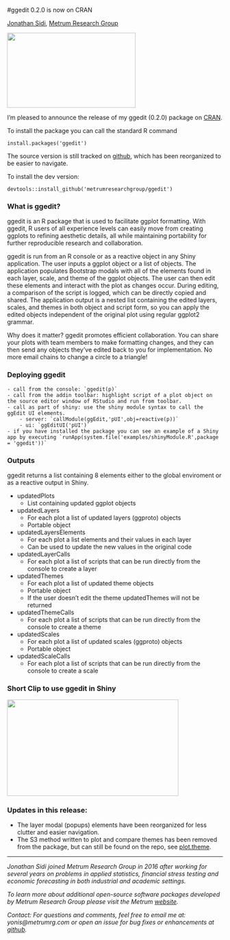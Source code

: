 #ggedit 0.2.0 is now on CRAN

<a href="https://github.com/yonicd/" target="_blank">Jonathan Sidi</a>, <a href="http://metrumrg.com/opensourcetools.html" target="_blank">Metrum Research Group</a>

<img src="http://img.youtube.com/vi/pJ1kbd_OVwg/0.jpg" width="300" height="225" style="width: 300px; height: 175px;">

I’m pleased to announce the release of my ggedit (0.2.0) package on [CRAN](https://cran.r-project.org/web/packages/ggedit/index.html). 

To install the package you can call the standard R command

```
install.packages('ggedit')
```
The source version is still tracked on [github](https://github.com/metrumresearchgroup/ggedit), which has been reorganized to be easier to navigate. 

To install the dev version:

```
devtools::install_github('metrumresearchgroup/ggedit')
```

### What is ggedit?

ggedit is an R package that is used to facilitate ggplot formatting. With ggedit, R users of all experience levels can easily move from creating ggplots to refining aesthetic details, all while maintaining portability for further reproducible research and collaboration. 

ggedit is run from an R console or as a reactive object in any Shiny application. The user inputs a ggplot object or a list of objects. The application populates Bootstrap modals with all of the elements found in each layer, scale, and theme of the ggplot objects. The user can then edit these elements and interact with the plot as changes occur. During editing, a comparison of the script is logged, which can be directly copied and shared. The application output is a nested list containing the edited layers, scales, and themes in both object and script form, so you can apply the edited objects independent of the original plot using regular ggplot2 grammar. 

Why does it matter? ggedit promotes efficient collaboration. You can share your plots with team members to make formatting changes, and they can then send any objects they’ve edited back to you for implementation. No more email chains to change a circle to a triangle!

### Deploying ggedit

    - call from the console: `ggedit(p)`
    - call from the addin toolbar: highlight script of a plot object on the source editor window of RStudio and run from toolbar.
    - call as part of shiny: use the shiny module syntax to call the ggEdit UI elements.
        - server: `callModule(ggEdit,'pUI',obj=reactive(p))`
        - ui: `ggEditUI('pUI')`
    - if you have installed the package you can see an example of a Shiny app by executing `runApp(system.file('examples/shinyModule.R',package = 'ggedit'))`
    

### Outputs

ggedit returns a list containing 8 elements either to the global enviroment or as a reactive output in Shiny.

  - updatedPlots
    - List containing updated ggplot objects
  - updatedLayers
    - For each plot a list of updated layers (ggproto) objects
    - Portable object
  - updatedLayersElements
    - For each plot a list elements and their values in each layer
    - Can be used to update the new values in the original code
  - updatedLayerCalls
    - For each plot a list of scripts that can be run directly from the console to create a layer
  - updatedThemes
    - For each plot a list of updated theme objects
    - Portable object
    - If the user doesn't edit the theme updatedThemes will not be returned
  - updatedThemeCalls
    - For each plot a list of scripts that can be run directly from the console to create a theme
  - updatedScales
    - For each plot a list of updated scales (ggproto) objects
    - Portable object
  - updatedScaleCalls
      - For each plot a list of scripts that can be run directly from the console to create a scale

### Short Clip to use ggedit in Shiny

<p><a href="https://www.youtube.com/embed/pJ1kbd_OVwg"><img src="http://img.youtube.com/vi/pJ1kbd_OVwg/0.jpg?image_play_button_size=2x&amp;image_crop_resized=960x540&amp;image_play_button=1&amp;image_play_button_color=71aadbe0" width="400" height="225" style="width: 400px; height: 225px;"></a></p>


### Updates in this release:

  - The layer modal (popups) elements have been reorganized for less clutter and easier navigation.
  - The S3 method written to plot and compare themes has been removed from the package, but can still be found on the repo, see [plot.theme](https://github.com/metrumresearchgroup/ggedit/blob/master/Miscellaneous/Utilities/plot.theme.R).

<hr>
<em>
Jonathan Sidi joined Metrum Research Group in 2016 after working for several years on problems in applied statistics, financial stress testing and economic forecasting in both industrial and academic settings.

To learn more about additional open-source software packages developed by Metrum Research Group please visit the Metrum <a href="http://metrumrg.com/opensourcetools.html" target="_blank">website</a>.

Contact: For questions and comments, feel free to email me at: yonis@metrumrg.com or open an issue for bug fixes or enhancements at <a href="https://github.com/metrumresearchgroup/ggedit/issues" target="_blank">github</a>.
</em>